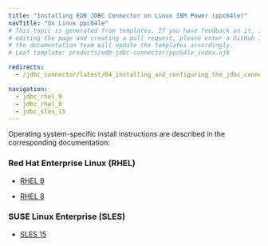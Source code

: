 ```yaml
---
title: "Installing EDB JDBC Connector on Linux IBM Power (ppc64le)"
navTitle: "On Linux ppc64le"
# This topic is generated from templates. If you have feedback on it, instead of
# editing the page and creating a pull request, please enter a GitHub issue and
# the documentation team will update the templates accordingly.
# Leaf template: products/edb-jdbc-connector/ppc64le_index.njk

redirects:
  - /jdbc_connector/latest/04_installing_and_configuring_the_jdbc_connector/01_installing_the_connector_with_an_rpm_package/ibm_power_ppc64le/

navigation:
  - jdbc_rhel_9
  - jdbc_rhel_8
  - jdbc_sles_15
---
```


Operating system-specific install instructions are described in the corresponding documentation:

### Red Hat Enterprise Linux (RHEL)

- [RHEL 9](jdbc_rhel_9)

- [RHEL 8](jdbc_rhel_8)

### SUSE Linux Enterprise (SLES)

- [SLES 15](jdbc_sles_15)
